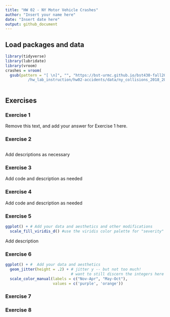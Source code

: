 ```yaml
---
title: "HW 02 - NY Motor Vehicle Crashes"
author: "Insert your name here"
date: "Insert date here"
output: github_document
---
```


## Load packages and data

```r
library(tidyverse)
library(lubridate)
library(vroom)
crashes = vroom(
  gsub(pattern = "[ \n]", "", "https://bst-urmc.github.io/bst430-fall2023-site
          /hw_lab_instruction/hw02-accidents/data/ny_collisions_2018_2019.csv.gz"))
        
```

## Exercises

### Exercise 1

Remove this text, and add your answer for Exercise 1 here.

### Exercise 2

```r

```

Add descriptions as necessary

### Exercise 3

Add code and description as needed

### Exercise 4

Add code and description as needed


### Exercise 5

```r
ggplot() + # Add your data and aesthetics and other modifications
  scale_fill_viridis_d() #use the viridis color palette for "severity"
```

Add description

### Exercise 6

```r
ggplot() + #  Add your data and aesthetics
  geom_jitter(height = .2) + # jitter y -- but not too much!
                             # want to still discern the integers here
  scale_color_manual(labels = c("Nov-Apr", "May-Oct"), 
                     values = c('purple', 'orange'))
```

### Exercise 7


### Exercise 8
